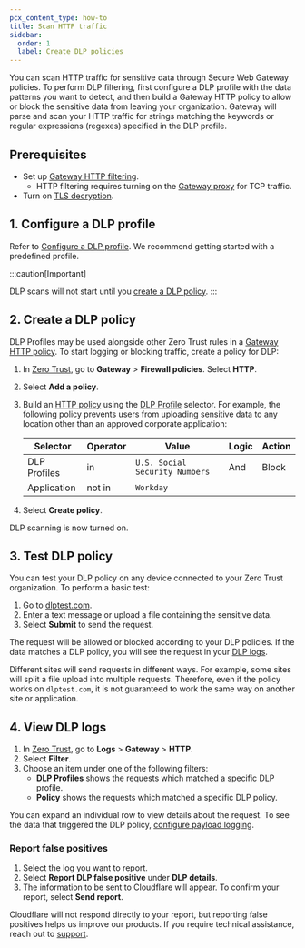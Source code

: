 ```yaml
---
pcx_content_type: how-to
title: Scan HTTP traffic
sidebar:
  order: 1
  label: Create DLP policies
---
```


You can scan HTTP traffic for sensitive data through Secure Web Gateway policies. To perform DLP filtering, first configure a DLP profile with the data patterns you want to detect, and then build a Gateway HTTP policy to allow or block the sensitive data from leaving your organization. Gateway will parse and scan your HTTP traffic for strings matching the keywords or regular expressions (regexes) specified in the DLP profile.

## Prerequisites

- Set up [Gateway HTTP filtering](/cloudflare-one/policies/gateway/initial-setup/http/).
  - HTTP filtering requires turning on the [Gateway proxy](/cloudflare-one/policies/gateway/proxy/#enable-the-gateway-proxy) for TCP traffic.
- Turn on [TLS decryption](/cloudflare-one/policies/gateway/http-policies/tls-decryption/#enable-tls-decryption).

## 1. Configure a DLP profile

Refer to [Configure a DLP profile](/cloudflare-one/policies/data-loss-prevention/dlp-profiles/). We recommend getting started with a predefined profile.

:::caution[Important]

DLP scans will not start until you [create a DLP policy](#2-create-a-dlp-policy).
:::

## 2. Create a DLP policy

DLP Profiles may be used alongside other Zero Trust rules in a [Gateway HTTP policy](/cloudflare-one/policies/gateway/http-policies/). To start logging or blocking traffic, create a policy for DLP:

1. In [Zero Trust](https://one.dash.cloudflare.com), go to **Gateway** > **Firewall policies**. Select **HTTP**.

2. Select **Add a policy**.

3. Build an [HTTP policy](/cloudflare-one/policies/gateway/http-policies/) using the [DLP Profile](/cloudflare-one/policies/gateway/http-policies/#dlp-profile) selector. For example, the following policy prevents users from uploading sensitive data to any location other than an approved corporate application:

   | Selector     | Operator | Value                          | Logic | Action |
   | ------------ | -------- | ------------------------------ | ----- | ------ |
   | DLP Profiles | in       | `U.S. Social Security Numbers` | And   | Block  |
   | Application  | not in   | `Workday`                      |       |        |

4. Select **Create policy**.

DLP scanning is now turned on.

## 3. Test DLP policy

You can test your DLP policy on any device connected to your Zero Trust organization. To perform a basic test:

1. Go to [dlptest.com](http://dlptest.com/http-post/).
2. Enter a text message or upload a file containing the sensitive data.
3. Select **Submit** to send the request.

The request will be allowed or blocked according to your DLP policies. If the data matches a DLP policy, you will see the request in your [DLP logs](#4-view-dlp-logs).

Different sites will send requests in different ways. For example, some sites will split a file upload into multiple requests. Therefore, even if the policy works on `dlptest.com`, it is not guaranteed to work the same way on another site or application.

## 4. View DLP logs

1. In [Zero Trust](https://one.dash.cloudflare.com/), go to **Logs** > **Gateway** > **HTTP**.
2. Select **Filter**.
3. Choose an item under one of the following filters:
   - **DLP Profiles** shows the requests which matched a specific DLP profile.
   - **Policy** shows the requests which matched a specific DLP policy.

You can expand an individual row to view details about the request. To see the data that triggered the DLP policy, [configure payload logging](/cloudflare-one/policies/data-loss-prevention/dlp-policies/logging-options/#log-the-payload-of-matched-rules/).

### Report false positives

1. Select the log you want to report.
2. Select **Report DLP false positive** under **DLP details**.
3. The information to be sent to Cloudflare will appear. To confirm your report, select **Send report**.

Cloudflare will not respond directly to your report, but reporting false positives helps us improve our products. If you require technical assistance, reach out to [support](https://dash.cloudflare.com/?to=/:account/support).

